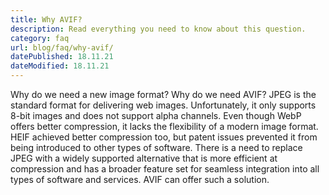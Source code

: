```yaml
---
title: Why AVIF?
description: Read everything you need to know about this question.
category: faq
url: blog/faq/why-avif/
datePublished: 18.11.21
dateModified: 18.11.21
---
```


Why do we need a new image format? Why do we need AVIF? JPEG is the standard format for delivering web images. Unfortunately, it only supports 8-bit images and does not support alpha channels. Even though WebP offers better compression, it lacks the flexibility of a modern image format. HEIF achieved better compression too, but patent issues prevented it from being introduced to other types of software. There is a need to replace JPEG with a widely supported alternative that is more efficient at compression and has a broader feature set for seamless integration into all types of software and services. AVIF can offer such a solution.
